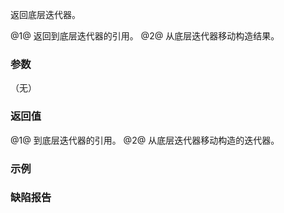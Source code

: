 {{cpp/ranges/transform_view/iterator/title | base}}
{{cpp/ranges/transform_view/navbar}}

{{dcl begin}}
{{dcl | num=1 | since=c++20 |
constexpr const ranges::iterator_t&lt;Base&gt;&amp; base() const &amp; noexcept;
}}
{{dcl | num=2 | since=c++20 |
constexpr ranges::iterator_t&lt;Base&gt; base() &amp;&amp;;
}}
{{dcl end}}

返回底层迭代器。

@1@ 返回到底层迭代器的引用。
@2@ 从底层迭代器移动构造结果。

===参数===
（无）

===返回值===
@1@ 到底层迭代器的引用。
@2@ 从底层迭代器移动构造的迭代器。

===示例===
{{example
| code=
#include &lt;algorithm&gt;
#include &lt;iostream&gt;
#include &lt;iterator&gt;
#include &lt;ranges&gt;

int main()
{
    const auto v = { 0, 1, 2, 3, 4 };
    auto x2 = [](int x) { return x &lt;&lt; 1; };
    std::ranges::transform_view tv{ v, x2 };
    std::ostream_iterator&lt;int&gt; ostr{ std::cout, " " };

    std::ranges::copy(v, ostr), std::cout &lt;&lt; '\n';
    std::ranges::copy(tv.base(), ostr), std::cout &lt;&lt; '\n';
    std::ranges::copy(tv, ostr), std::cout &lt;&lt; '\n';
}
| output=
0 1 2 3 4
0 1 2 3 4
0 2 4 6 8
}}

===缺陷报告===
{{dr list begin}}
{{dr list item|wg=lwg|dr=3533|std=C++20|before={{tt|base}} 的 {{c|const&amp;}} 重载返回底层迭代器的副本|after=返回引用}}
{{dr list item|wg=lwg|dr=3593|std=C++20|before={{tt|base}} 的 {{c|const&amp;}} 重载可以不是 noexcept|after=使之为 noexcept}}
{{dr list end}}

{{langlinks|de|en|es|ja|ru}}
